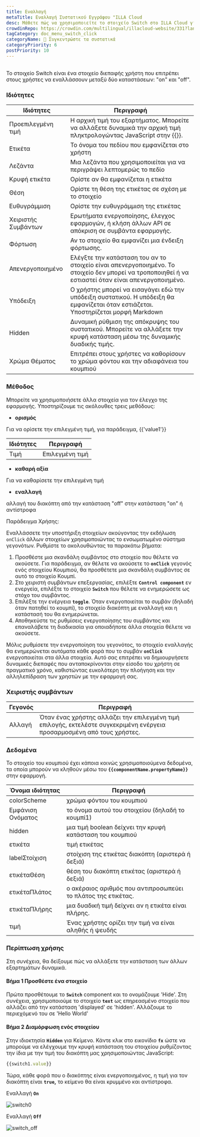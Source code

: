 ```yaml
---
title: Εναλλαγή
metaTitle: Εναλλαγή Συστατικού Εγγράφου "ILLA Cloud
desc: Μάθετε πώς να χρησιμοποιείτε το στοιχείο Switch στο ILLA Cloud για να δημιουργήσετε μια διεπαφή χρήστη που επιτρέπει στους χρήστες να αλλάζουν μεταξύ δύο επιλογών. Δείτε παραδείγματα και ιδιότητες του Switch.
crowdinRepo: https://crowdin.com/multilingual/illacloud-website/331?languages=el&filter=basic&value=0
tagCategory: doc_menu_switch_click
categoryName: 🧬 Συγκεντρώστε τα συστατικά
categoryPriority: 6
postPriority: 10
---
```


## <h2 hidden>Τι είναι το Switch?</h2>

Το στοιχείο Switch είναι ένα στοιχείο διεπαφής χρήστη που επιτρέπει στους χρήστες να εναλλάσσουν μεταξύ δύο καταστάσεων: "on" και "off".

### Ιδιότητες

| Ιδιότητες           | Περιγραφή                                                                                                                                           |
| ------------------- | --------------------------------------------------------------------------------------------------------------------------------------------------- |
| Προεπιλεγμένη τιμή  | Η αρχική τιμή του εξαρτήματος. Μπορείτε να αλλάξετε δυναμικά την αρχική τιμή πληκτρολογώντας JavaScript στην {{}}.                                  |
| Ετικέτα             | Το όνομα του πεδίου που εμφανίζεται στο χρήστη                                                                                                      |
| Λεζάντα             | Μια λεζάντα που χρησιμοποιείται για να περιγράψει λεπτομερώς το πεδίο                                                                               |
| Κρυφή ετικέτα       | Ορίστε αν θα εμφανίζεται η ετικέτα                                                                                                                  |
| Θέση                | Ορίστε τη θέση της ετικέτας σε σχέση με το στοιχείο                                                                                                 |
| Ευθυγράμμιση        | Ορίστε την ευθυγράμμιση της ετικέτας                                                                                                                |
| Χειριστής Συμβάντων | Ερωτήματα ενεργοποίησης, έλεγχος εφαρμογών, ή κλήση άλλων API σε απόκριση σε συμβάντα εφαρμογής.                                                    |
| Φόρτωση             | Αν το στοιχείο θα εμφανίζει μια ένδειξη φόρτωσης.                                                                                                   |
| Απενεργοποιημένο    | Ελέγξτε την κατάσταση του αν το στοιχείο είναι απενεργοποιημένο. Το στοιχείο δεν μπορεί να τροποποιηθεί ή να εστιαστεί όταν είναι απενεργοποιημένο. |
| Υπόδειξη            | Ο χρήστης μπορεί να εισαγάγει εδώ την υπόδειξη συστατικού. Η υπόδειξη θα εμφανίζεται όταν εστιάζεται. Υποστηρίζεται μορφή Markdown                  |
| Hidden              | Δυναμική ρύθμιση της απόκρυψης του συστατικού. Μπορείτε να αλλάξετε την κρυφή κατάσταση μέσω της δυναμικής δυαδικής τιμής.                          |
| Χρώμα Θέματος       | Επιτρέπει στους χρήστες να καθορίσουν το χρώμα φόντου και την αδιαφάνεια του κουμπιού                                                               |

### Μέθοδος

Μπορείτε να χρησιμοποιήσετε άλλα στοιχεία για τον έλεγχο της εφαρμογής. Υποστηρίζουμε τις ακόλουθες τρεις μεθόδους:

-   **ορισμός**

Για να ορίσετε την επιλεγμένη τιμή, για παράδειγμα, {{'value1'}}

| Ιδιότητες | Περιγραφή       |
| --------- | --------------- |
| Τιμή      | Επιλεγμένη τιμή |

-   **καθαρή αξία**

Για να καθαρίσετε την επιλεγμένη τιμή

-   **εναλλαγή**

αλλαγή του διακόπτη από την κατάσταση "off" στην κατάσταση "on" ή αντίστροφα

Παράδειγμα Χρήσης:

Εναλλάσσετε την υποστήριξη στοιχείων ακούγοντας την εκδήλωση `onClick` άλλων στοιχείων χρησιμοποιώντας το ενσωματωμένο σύστημα γεγονότων. Ρυθμίστε το ακολουθώντας τα παρακάτω βήματα:

1.  Προσθέστε μια σκανδάλη συμβάντος στο στοιχείο που θέλετε να ακούσετε. Για παράδειγμα, αν θέλετε να ακούσετε το **`onClick`** γεγονός ενός στοιχείου Κουμπιού, θα προσθέτετε μια σκανδάλη συμβάντος σε αυτό το στοιχείο Κουμπί.
2.  Στο χειριστή συμβάντων επεξεργασίας, επιλέξτε **`Control component`** εν ενεργεία, επιλέξτε το στοιχείο **`Switch`** που θέλετε να ενημερώσετε ως στόχο του συμβάντος.
3.  Επιλέξτε την ενέργεια **`toggle`**. Όταν ενεργοποιείται το συμβάν (δηλαδή όταν πατηθεί το κουμπί), το στοιχείο διακόπτη με εναλλαγή και η κατάστασή του θα ενημερώνεται.
4.  Αποθηκεύστε τις ρυθμίσεις ενεργοποίησης του συμβάντος και επαναλάβετε τη διαδικασία για οποιαδήποτε άλλα στοιχεία θέλετε να ακούσετε.

Μόλις ρυθμίσετε την ενεργοποίηση του γεγονότος, το στοιχείο εναλλαγής θα ενημερώνεται αυτόματα κάθε φορά που το συμβάν **`onClick`** ενεργοποιείται στα άλλα στοιχεία. Αυτό σας επιτρέπει να δημιουργήσετε δυναμικές διεπαφές που ανταποκρίνονται στην είσοδο του χρήστη σε πραγματικό χρόνο, καθιστώντας ευκολότερη την πλοήγηση και την αλληλεπίδραση των χρηστών με την εφαρμογή σας.

### Χειριστής συμβάντων

| Γεγονός | Περιγραφή                                                                                                               |
| ------- | ----------------------------------------------------------------------------------------------------------------------- |
| Αλλαγή  | Όταν ένας χρήστης αλλάζει την επιλεγμένη τιμή επιλογής, εκτελέστε συγκεκριμένη ενέργεια προσαρμοσμένη από τους χρήστες. |

### Δεδομένα

Το στοιχείο του κουμπιού έχει κάποια κοινώς χρησιμοποιούμενα δεδομένα, τα οποία μπορούν να κληθούν μέσω του **`{{componentName.propertyName}}`** στην εφαρμογή.

| Όνομα ιδιότητας   | Περιγραφή                                                     |
| ----------------- | ------------------------------------------------------------- |
| colorScheme       | χρώμα φόντου του κουμπιού                                     |
| Εμφάνιση Ονόματος | το όνομα αυτού του στοιχείου (δηλαδή το κουμπί1)              |
| hidden            | μια τιμή boolean δείχνει την κρυφή κατάσταση του κουμπιού     |
| ετικέτα           | τιμή ετικέτας                                                 |
| labelΣτοίχιση     | στοίχιση της ετικέτας διακόπτη (αριστερά ή δεξιά)             |
| ετικέταΘέση       | θέση του διακόπτη ετικέτας (αριστερά ή δεξιά)                 |
| ετικέταΠλάτος     | ο ακέραιος αριθμός που αντιπροσωπεύει το πλάτος της ετικέτας. |
| ετικέταΠλήρης     | μια δυαδική τιμή δείχνει αν η ετικέτα είναι πλήρης.           |
| τιμή              | Ένας χρήστης ορίζει την τιμή να είναι αληθής ή ψευδής         |

### Περίπτωση χρήσης

Στη συνέχεια, θα δείξουμε πώς να αλλάξετε την κατάσταση των άλλων εξαρτημάτων δυναμικά. 

#### Βήμα 1 Προσθέστε ένα στοιχείο

Πρώτα προσθέτουμε το **`Switch`** component και το ονομάζουμε 'Hide'. Στη συνέχεια, χρησιμοποιούμε το στοιχείο **`text`** ως επηρεασμένο στοιχείο που αλλάζει από την κατάσταση 'displayed' σε 'hidden'. Αλλάζουμε το περιεχόμενό του σε 'Hello World' 

#### Βήμα 2 Διαμόρφωση ενός στοιχείου

Στην ιδιοκτησία **`Hidden`** για Κείμενο. Κάντε κλικ στο εικονίδιο **`fx`** ώστε να μπορούμε να ελέγχουμε την κρυφή κατάσταση του στοιχείου ρυθμίζοντας την ίδια με την τιμή του διακόπτη μας χρησιμοποιώντας JavaScript:

```jsx
{{switch1.value}}
```

Τώρα, κάθε φορά που ο διακόπτης είναι ενεργοποιημένος, η τιμή για τον διακόπτη είναι **`true`,** το κείμενο θα είναι κρυμμένο και αντίστροφα.

Εναλλαγή **`On`** 

![switch0](https://cdn.illacloud.com/official-website/img/docs/switch0.png)

Εναλλαγή **`Off`**

![switch_off](https://cdn.illacloud.com/official-website/img/docs/switch_off.png)

